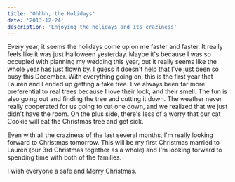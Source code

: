 ```yaml
---
title: 'Ohhhh, the Holidays'
date: '2013-12-24'
description: 'Enjoying the holidays and its craziness'
---
```


Every year, it seems the holidays come up on me faster and faster. It really feels like it was just Halloween yesterday. Maybe it's because I was so occupied with planning my wedding this year, but it really seems like the whole year has just flown by. I guess it doesn't help that I've just been so busy this December. With everything going on, this is the first year that Lauren and I ended up getting a fake tree. I've always been far more preferential to real trees because I love their look, and their smell. The fun is also going out and finding the tree and cutting it down. The weather never really cooperated for us going to cut one down, and we realized that we just didn't have the room. On the plus side, there's less of a worry that our cat Cookie will eat the Christmas tree and get sick.

Even with all the craziness of the last several months, I'm really looking forward to Christmas tomorrow. This will be my first Christmas married to Lauren (our 3rd Christmas together as a whole) and I'm looking forward to spending time with both of the families.

I wish everyone a safe and Merry Christmas.

